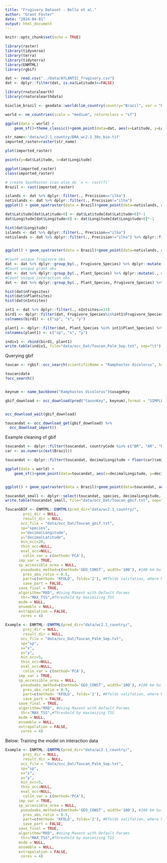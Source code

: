 ```yaml
---
title: "Frugivory Dataset - Bello et al."
author: "Grant Foster"
date: "2024-04-01"
output: html_document
---
```


```r
knitr::opts_chunk$set(echo = TRUE)
```

```r
library(raster)
library(tidyverse)
library(terra)
library(tidyterra)
library(ENMTML)
library(rgbif)
```


```r
dat <- read.csv("../Data/ATLANTIC_frugivory.csv")
dat <- dplyr::filter(dat, is.na(Latitude)==FALSE)
```

```r
library(rnaturalearth)
library(rnaturalearthdata)

bioclim_brazil <- geodata::worldclim_country(country="Brazil", var = "bio",res = 0.5, path = "data/")

world <- ne_countries(scale = "medium", returnclass = "sf")

ggplot(data = world) +
    geom_sf()+theme_classic()+geom_point(data=dat, aes(x=Latitude, y=Longitude))
```

```r
str_name<-'data/wc2.1_country/BRA_wc2.1_30s_bio.tif' 
imported_raster=raster(str_name)

plot(imported_raster)

points(y=dat$Latitude, x=dat$Longitude)

ggplot(imported_raster)
class(imported_raster)


```

```r
# create SpatRaster (can also do `x <- rast(f)`
Brazil <- rast(imported_raster)

islands <- dat %>% dplyr::filter(., Precision=="ilha")
notislands <- dat %>% dplyr::filter(., Precision!="ilha")
ggplot() + geom_spatraster(data = Brazil)+geom_point(data=notislands, aes(x=Longitude, y=Latitude)) + geom_point(data=islands, aes(x=Longitude, y=Latitude), col="Red")+theme_classic()

dat$Latitude[dat$Latitude>0] <- dat$Latitude[dat$Latitude>0]*-1
dat$Longitude[dat$Longitude>0] <- dat$Longitude[dat$Longitude>0]*-1

hist(dat$Longitude)
islands <- dat %>% dplyr::filter(., Precision=="ilha")
notislands <- dat %>% dplyr::filter(., Precision!="ilha") %>% dplyr::filter(., Longitude< -30)


ggplot() + geom_spatraster(data = Brazil)+geom_point(data=notislands, aes(x=Longitude, y=Latitude)) + geom_point(data=islands, aes(x=Longitude, y=Latitude), col="Red")+theme_classic()
```
```r
#Count unique frugivore obs
dat <- dat %>% dplyr::group_by(., Frugivore_Species) %>% dplyr::mutate(., nFrugsites=length(unique(Latitude, Longitude)))
#Count unique plant obs
dat <- dat %>% dplyr::group_by(., Plant_Species) %>% dplyr::mutate(., nPlantsites=length(unique(Latitude, Longitude)))
#Count unique interaction obs
dat <- dat %>% dplyr::group_by(., Plant_Species, Frugivore_Species) %>% dplyr::mutate(., nIntsites=length(unique(Latitude, Longitude)))

hist(dat$nFrugsites)
hist(dat$nPlantsites)
hist(dat$nIntsites)
```


```r
int1 <- dat %>% dplyr::filter(., nIntsites==33)
bird1 <- dplyr::filter(dat, Frugivore_Species%in%int1$Frugivore_Species) %>% ungroup() %>% dplyr::select(., Frugivore_Species, Longitude, Latitude)
colnames(bird1) <- c("sp", "x", "y")

plant1 <- dplyr::filter(dat, Plant_Species %in% int1$Plant_Species) %>% ungroup() %>% dplyr::select(., Plant_Species, Longitude, Latitude)
colnames(plant1) <- c("sp", "x", "y")

indiv1 <- rbind(bird1, plant1)
write.table(indiv1, file="data/occ_Dat/Toucan_Palm_Sep.txt", sep="\t")
```


Querying gbif
```r
toucan <- rgbif::occ_search(scientificName = "Ramphastos dicolorus", hasGeospatialIssue=FALSE)

toucan$data
?occ_search()


keynum <- name_backbone("Ramphastos dicolorus")$usageKey

gbif_download <- occ_download(pred("taxonKey", keynum),format = "SIMPLE_CSV", user="riverman12", pwd="1Chicken!!!", email="fostergt@email.sc.edu")


occ_download_wait(gbif_download)

toucandat <- occ_download_get(gbif_download) %>%
  occ_download_import()
```
Example cleaning of gbif
```r
toucandat <- dplyr::filter(toucandat, countryCode %in% c("BR", "AR", "BO", "CL", "CO", "EC", "FK", "GF", "GY", "PY", "PE", "SR", "UY", "VE")) #only return records from South American countries
car <- as.numeric(ext(Brazil))

toucandat <- dplyr::filter(toucandat, decimalLongitude > floor(car)$xmin & decimalLongitude < ceiling(car)$xmax & decimalLatitude > floor(car)$ymin & decimalLatitude < ceiling(car)$ymax) #Filter to only include values within our raster extent

ggplot(data = world) +
    geom_sf()+geom_point(data=toucandat, aes(x=decimalLongitude, y=decimalLatitude))+theme_classic()


ggplot() + geom_spatraster(data = Brazil)+geom_point(data=toucandat, aes(x=decimalLongitude, y=decimalLatitude))+theme_classic()
```


```r
toucandat_small <- dplyr::select(toucandat, species, decimalLongitude, decimalLatitude)
write.table(toucandat_small, file="data/occ_Dat/Toucan_gbif.txt", sep="\t")
```

```r
ToucanGBIF <- ENMTML::ENMTML(pred_dir="data/wc2.1_country/",
        proj_dir = NULL,
        result_dir = NULL,
       occ_file = "data/occ_Dat/Toucan_gbif.txt",
       sp="species",
       x="decimalLongitude",
       y="decimalLatitude",
       min_occ=20,
       thin_occ=NULL,
       eval_occ=NULL,
        colin_var = c(method='PCA'),
      imp_var = TRUE,
      sp_accessible_area = NULL,
       pseudoabs_method=c(method='GEO_CONST', width='100'), #100 km buffer is what cleber does
        pres_abs_ratio = 0.5,
        part=c(method= 'KFOLD', folds='2'), #Kfolds valifation, where K=5
        save_part = FALSE,
      save_final = TRUE,
      algorithm="MXD", #Using Maxent with Default Params
       thr="MAX_TSS",#Threshold by maximizing TSS
      msdm = NULL,
      ensemble = NULL,
      extrapolation = FALSE,
       cores = 4)
```


```r
Example <- ENMTML::ENMTML(pred_dir="data/wc2.1_country/",
        proj_dir = NULL,
        result_dir = NULL,
       occ_file = "data/occ_Dat/Toucan_Palm_Sep.txt",
       sp="sp",
       x="x",
       y="y",
       min_occ=5,
       thin_occ=NULL,
       eval_occ=NULL,
        colin_var = c(method='PCA'),
      imp_var = TRUE,
      sp_accessible_area = NULL,
       pseudoabs_method=c(method='GEO_CONST', width='100'), #100 km buffer is what cleber does
        pres_abs_ratio = 0.5,
        part=c(method= 'KFOLD', folds='2'), #Kfolds valifation, where K=5
        save_part = FALSE,
      save_final = TRUE,
      algorithm="MXD", #Using Maxent with Default Params
       thr="MAX_TSS",#Threshold by maximizing TSS
      msdm = NULL,
      ensemble = NULL,
      extrapolation = FALSE,
       cores = 4)

```




Below: Training the model on interaction data
```r
Example <- ENMTML::ENMTML(pred_dir="data/wc2.1_country/",
        proj_dir = NULL,
        result_dir = NULL,
       occ_file = "data/occ_Dat/Toucan_Palm_Sep.txt",
       sp="sp",
       x="x",
       y="y",
       min_occ=5,
       thin_occ=NULL,
       eval_occ=NULL,
        colin_var = c(method='PCA'),
      imp_var = TRUE,
      sp_accessible_area = NULL,
       pseudoabs_method=c(method='GEO_CONST', width='100'), #100 km buffer is what cleber does
        pres_abs_ratio = 0.5,
        part=c(method= 'KFOLD', folds='2'), #Kfolds valifation, where K=5
        save_part = FALSE,
      save_final = TRUE,
      algorithm="MXD", #Using Maxent with Default Params
       thr="MAX_TSS",#Threshold by maximizing TSS
      msdm = NULL,
      ensemble = NULL,
      extrapolation = FALSE,
       cores = 4)
```

```r

```

